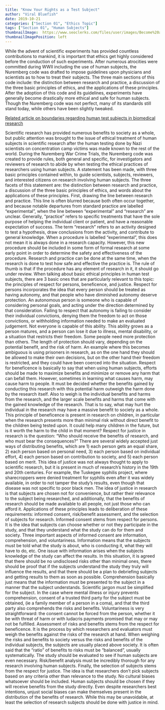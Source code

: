 ```yaml
---
title: "Know Your Rights as a Test Subject"
author: "Viral Bluefish"
date: 2019-10-21
categories: ["Section 01", "Ethics Topic"]
tags: ["Section 01", "Human Subjects"]
thumbnailImage:  https://www.seoclerks.com/files/user/images/Become%20a%20Human%20Test%20Subject.jpg
thumbnailImagePosition: left
---
```


  While the advent of scientific experiments has provided countless contributions to mankind, it is important that ethics get highly considered before the conduction of such experiments. After numerous atrocities were committed during WWII including the use of human subjects, the Nuremberg code was drafted to impose guidelines upon physicians and scientists as to how to treat their subjects. The three main sections of this code include: the distinction between research and practice, a discussion of the three basic principles of ethics, and the applications of these principles.
	After the adoption of this code and its guidelines, experiments have generally become drastically more ethical and safe for human subjects. Though the Nuremberg code was not perfect, many of its standards still stand today, while others have been slightly tweaked.

[Related article on boundaries regarding human test subjects in biomedical research](https://www.ncbi.nlm.nih.gov/pmc/articles/PMC1860367/)


  Scientific research has provided numerous benefits to society as a whole, but public attention was brought to the issue of ethical treatment of human subjects in scientific research after the human testing done by Nazi scientists on concentration camp victims was made known to the rest of the world. During the Nuremberg War Crime Trials, the Nuremberg code was created to provide rules, both general and specific, for investigators and reviewers of research to abide by when testing the ethical practices of researchers using human subjects. A statement has been made, with three basic principles contained within, to guide scientists, subjects, reviewers, and interested citizens on research involving human subjects. The three facets of this statement are: the distinction between research and practice, a discussion of the three basic principles of ethics, and words about the applications of these principles.
	First, drawing the line between research and practice. This line is often blurred because both often occur together, and because notable departures from standard practice are labelled “experimental”, when the line between “experimental” and “research” are unclear. Generally, “practice” refers to specific treatments that have the sole purpose of helping the individual client or patient, and have a reasonable expectation of success. The term “research” refers to an activity designed to test a hypothesis, draw conclusions from the activity, and contribute to general knowledge. When a procedure is labelled “experimental”, this does not mean it is always done in a research capacity. However, this new procedure should be included in some form of formal research at some early point in order to determine the safety and effectiveness of the procedure. Research and practice can be done at the same time, when the research is done to test how safe and effective the practice is. The rule of thumb is that if the procedure has any element of research in it, it should go under review.
	When talking about basic ethical principles in human test subjects, there are 3 basic ones that are particularly relevant to this topic: the principles of respect for persons, beneficence, and justice.
	Respect for persons incorporates the idea that every person should be treated as having autonomy, and that people who have diminished autonomy deserve protection. An autonomous person is someone who is capable of considering personal goals, and acting under the direction determined by that consideration. Failing to respect that autonomy is failing to consider their individual convictions, denying them the freedom to act on those convictions, or withholding information needed to make an evaluated judgement. Not everyone is capable of this ability. This ability grows as a person matures, and a person can lose it due to illness, mental disability, or a situation that restricts their freedom. Some people need more protection than others. The length of protection should vary, depending on the potential benefit, and the risk of harm. An example where this becomes ambiguous is using prisoners in research, as on the one hand they should be allowed to make their own decisions, but on the other hand their freedom is restricted, and they could have been coerced into the situation.
	Respect for beneficence is basically to say that when using human subjects, efforts should be made to maximize benefits and minimize or remove any harm that can befall them. However, sometimes in learning what causes harm, may cause harm to people. It must be decided whether the benefits gained by conducting this research with this potential harm outweigh the harm done by the research itself. Also to weigh is the individual benefits and harms from the research, and the larger scale benefits and harms that come with the gained knowledge of the research. That is to say, what may hurt the individual in the research may have a massive benefit to society as a whole. This principle of beneficence is present in research on children, in particular when the research presents more than minimal risk without direct benefit to the children being tested upon. It could help many children in the future, but is it worth the harm to the child in that moment?
	Respect for justice in research is the question: “Who should receive the benefits of research, and who must bear the consequences?” There are several widely accepted just ways of distributing  benefits, which are 1) each person gets an equal share, 2) each person based on personal need, 3) each person based on individual effort, 4) each person based on contribution to society, and 5) each person based on merit. This idea of justice was not always thought to apply to scientific research, but it is present in much of research’s history in the 19th and 20th centuries. For example, the Tuskegee syphilis project, where sharecroppers were denied treatment for syphilis even after it was widely available, in order to not tamper the study’s results, even though that disease was not specific to poor black men. The idea of justice in research is that subjects are chosen not for convenience, but rather their relevance to the subject being researched, and additionally, that the benefits of research should be made available to all people, not just those who can afford it.
	Applications of these principles leads to deliberation of these requirements: informed consent, risk/benefit assessment, and the selection of subjects for research.
	Informed consent stems from respect for persons. It is the idea that subjects can choose whether or not they participate in the study, and that they understand what the study can do for them and society. Three important aspects of informed consent are information, comprehension, and voluntariness. Information means that the subjects must be told what the study is about, who is conducting it, what they will have to do, etc. One issue with information arises when the subjects knowledge of the study can affect the results. In this situation, it is agreed that there should be no undisclosed risks other than minimal ones, there should be proof that if the subjects understand the study they truly will influence the results, and that there should be a plan to debriefing subjects and getting results to them as soon as possible. Comprehension basically just means that the information must be presented to the subject in a manner that the subject understands. Scientific jargon must be simplified for the subject. In the case where mental illness or injury prevents comprehension, consent of a trusted third party for the subject must be obtained, (ie a family member of a person in a coma), and that the third party also comprehends the risks and benefits. Voluntariness is very straightforward: the consent cannot be forced from the person, whether it be with threat of harm or with ludacris payments promised that may or may not be fulfilled.
	Assessment of risks and benefits stems from the respect for beneficence. It is the process by which researchers and evaluators must weigh the benefits against the risks of the research at hand. When weighing the risks and benefits to society versus the risks and benefits of the individual subjects, the subjects are usually placed above society. It is often said that the “ratio” of benefits to risks must be “balanced”, usually systematically. The study should be evaluated to see if human subjects are even necessary. Risk/benefit analysis must be incredibly thorough for any research involving human subjects.
	Finally, the selection of subjects stems from the respect for justice. The idea is that researchers don’t pick subjects based on any criteria other than relevance to the study. No cultural biases whatsoever should be included. Human subjects should be chosen if they will receive benefits from the study directly. Even despite researchers best intentions, unjust social biases can make themselves present in the distribution of the benefits of research. While this may be unavoidable, at least the selection of research subjects should be done with justice in mind.

